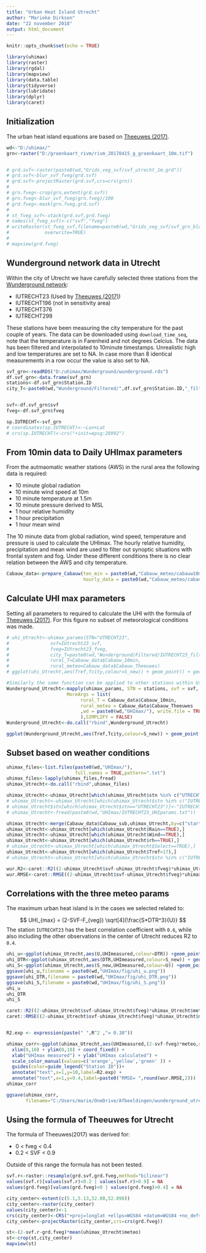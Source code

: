 ```yaml
---
title: "Urban Heat Island Utrecht"
author: "Marieke Dirksen"
date: "22 november 2018"
output: html_document
---
```


```r
knitr::opts_chunk$set(echo = TRUE)
```


```r
library(uhimax)
library(raster)
library(rgdal)
library(mapview)
library(data.table)
library(tidyverse)
library(lubridate)
library(dplyr)
library(caret)
```

## Initialization
The urban heat island equations are based on [Theeuwes (2017)](https://rmets.onlinelibrary.wiley.com/doi/full/10.1002/joc.4717).

```r
wd<-"D:/uhimax/"
grn<-raster("D:/groenkaart_rivm/rivm_20170415_g_groenkaart_10m.tif")


# grd.svf<-raster(paste0(wd,"Grids_veg_svf/svf_utrecht_1m.grd"))
# grd.svf<-blur_svf_fveg(grd.svf)
# grd.svf<-projectRaster(grd.svf,crs=crs(grn))
# 
# grn.fveg<-crop(grn,extent(grd.svf))
# grn.fveg<-blur_svf_fveg(grn.fveg)/100
# grd.fveg<-mask(grn.fveg,grd.svf)
# 
# st_fveg_svf<-stack(grd.svf,grd.fveg)
# names(st_fveg_svf)<-c("svf","fveg")
# writeRaster(st_fveg_svf,filename=paste0(wd,"Grids_veg_svf/svf_grn_blur500m.grd"),
#             overwrite=TRUE)
# 
# mapview(grd.fveg)
```
## Wunderground network data in Utrecht
Within the city of Utrecht we have carefully selected three stations from the [Wunderground network](www.wunderground.com):

* IUTRECHT23 (Used by [Theeuwes (2017)](https://rmets.onlinelibrary.wiley.com/doi/full/10.1002/joc.4717))
* IUTRECHT196 (not in sensitivity area)
* IUTRECHT376
* IUTRECHT299

These stations have been measuring the city temperature for the past couple of years. The data can be downloaded using `download_time_seq`, note that the temperature is in Farenheid and not degrees Celcius. The data has been filtered and interpolated to 10minute timestamps. Unrealistic high and low temperatures are set to NA. In case more than 8 identical measurements in a row occur the value is also set to NA.

```r

svf_grn<-readRDS("D:/uhimax/Wunderground/wunderground.rds")
df.svf_grn<-data.frame(svf_grn)
stations<-df.svf_grn$Station.ID
city_T<-paste0(wd,"Wunderground/Filtered/",df.svf_grn$Station.ID,"_filtered.rds")


svf<-df.svf_grn$svf
fveg<-df.svf_grn$fveg

sp.IUTRECHT<-svf_grn
# coordinates(sp.IUTRECHT)<-~Lon+Lat
# crs(sp.IUTRECHT)<-crs("+init=epsg:28992")
```

## From 10min data to Daily UHImax parameters

From the autmaomatic weather stations (AWS) in the rural area the following data is required:

* 10 minute global radiation
* 10 minute wind speed at 10m
* 10 minute temperature at 1.5m
* 10 minute pressure derived to MSL
* 1 hour relative humidity
* 1 hour precipitation 
* 1 hour mean wind

The 10 minute data from global radiation, wind speed, temperature and pressure is used to calculate the UHImax. The hourly relative humidity, precipitation and mean wind are used to filter out synoptic situations with frontal system and fog. Under these different conditions there is no clear relation between the AWS and city temperature.


```r
Cabauw_data<-prepare_Cabauw(ten_min = paste0(wd,"Cabauw_meteo/cabauw10min.csv"),
                            hourly_data = paste0(wd,"Cabauw_meteo/cabauw_hourly.csv"))
```





## Calculate UHI max parameters 

Setting all parameters to required to calculate the UHI with the formula of [Theeuwes (2017)](https://rmets.onlinelibrary.wiley.com/doi/full/10.1002/joc.4717). For this figure no subset of meteorological conditions was made. 

```r
# uhi_Utrecht<-uhimax_params(STN="UTRECHT23",
#               svf=IUtrecht23_svf,
#               fveg=IUtrecht23_fveg,
#               city_T=paste0(wd,"Wunderground/Filtered/IUTRECHT23_filtered.rds"),
#               rural_T=Cabauw_data$Cabauw_10min,
#               rural_meteo=Cabauw_data$Cabauw_Theeuwes)
# ggplot(uhi_Utrecht,aes(Tref,Tcity,colour=S_new)) + geom_point() + geom_abline() + scale_color_gradientn(colours = heat.colors(20))

#Similarly the same function can be applied to other stations within Utrecht:
Wunderground_Utrecht<-mapply(uhimax_params, STN = stations, svf = svf, fveg = fveg, city_T = city_T,
                      MoreArgs = list(
                           rural_T = Cabauw_data$Cabauw_10min,
                           rural_meteo = Cabauw_data$Cabauw_Theeuwes
                           ,wd = paste0(wd,"UHImax/"), write.file = TRUE
                           ),SIMPLIFY = FALSE)
Wunderground_Utrecht<-do.call("rbind",Wunderground_Utrecht)

ggplot(Wunderground_Utrecht,aes(Tref,Tcity,colour=S_new)) + geom_point() + geom_abline() + scale_color_gradientn(colours = heat.colors(20))

```

## Subset based on weather conditions
```r
uhimax_files<-list.files(paste0(wd,"UHImax/"),
                         full.names = TRUE,pattern=".txt")
uhimax_files<-lapply(uhimax_files,fread)
uhimax_Utrecht<-do.call("rbind",uhimax_files)

uhimax_Utrecht<-uhimax_Utrecht[which(uhimax_Utrecht$stn %in% c("UTRECHT23","IUTRECHT376","IUTRECHT299")),]
# uhimax_Utrecht<-uhimax_Utrecht[which(uhimax_Utrecht$stn %in% c("IUTRECHT299")),]
# uhimax_Utrecht$stn[which(uhimax_Utrecht$stn=="UTRECHT23")]<-"IUTRECHT23"
# uhimax_Utrecht<-fread(paste0(wd,"UHImax/IUTRECHT23_UHIparams.txt"))

uhimax_Utrecht<-merge(Cabauw_data$Cabauw_sub,uhimax_Utrecht,by=c("start","stop"))
uhimax_Utrecht<-uhimax_Utrecht[which(uhimax_Utrecht$Rain==TRUE),]
uhimax_Utrecht<-uhimax_Utrecht[which(uhimax_Utrecht$Wind==TRUE),]
uhimax_Utrecht<-uhimax_Utrecht[which(uhimax_Utrecht$rh==TRUE),]
# uhimax_Utrecht<-uhimax_Utrecht[which(uhimax_Utrecht$Select==TRUE),]
uhimax_Utrecht<-uhimax_Utrecht[which(uhimax_Utrecht$Tref>17),]
# uhimax_Utrecht<-uhimax_Utrecht[which(uhimax_Utrecht$stn %in% c("IUTRECHT23","IUTRECHT376")),]

wur.R2<-caret::R2((2-uhimax_Utrecht$svf-uhimax_Utrecht$fveg)*uhimax_Utrecht$meteo,uhimax_Utrecht$UHImeasured)
wur.RMSE<-caret::RMSE((2-uhimax_Utrecht$svf-uhimax_Utrecht$fveg)*uhimax_Utrecht$meteo,uhimax_Utrecht$UHImeasured)

```

## Correlations with the three meteo params

The maximum urban heat island is in the cases we selected related to:

$$ UHI_{max} = (2-SVF-F_{veg}) \sqrt[4]{\frac{S*DTR^3}{U}} $$
The station `IUTRECHT23` has the best correlation coefficient with `0.6`, while also including the other observations in the center of Utrecht reduces R2 to `0.4`. 

```r
uhi_u<-ggplot(uhimax_Utrecht,aes(U,UHImeasured,colour=DTR)) +geom_point() + scale_color_gradientn(colours = terrain.colors(20))
uhi_DTR<-ggplot(uhimax_Utrecht,aes(DTR,UHImeasured,colour=S_new)) + geom_point()+scale_color_gradientn(colours = heat.colors(20))
uhi_S<-ggplot(uhimax_Utrecht,aes(S_new,UHImeasured,colour=U)) +geom_point() + geom_point()+scale_color_gradientn(colours = topo.colors(20))
ggsave(uhi_u,filename = paste0(wd,"UHImax/fig/uhi_u.png"))
ggsave(uhi_DTR,filename = paste0(wd,"UHImax/fig/uhi_DTR.png"))
ggsave(uhi_S,filename = paste0(wd,"UHImax/fig/uhi_S.png"))
uhi_u
uhi_DTR
uhi_S

caret::R2((2-uhimax_Utrecht$svf-uhimax_Utrecht$fveg)*uhimax_Utrecht$meteo,uhimax_Utrecht$UHImeasured)
caret::RMSE((2-uhimax_Utrecht$svf-uhimax_Utrecht$fveg)*uhimax_Utrecht$meteo,uhimax_Utrecht$UHImeasured)


R2.exp <- expression(paste(" ",R^2 ,"= 0.38"))

uhimax_corr<-ggplot(uhimax_Utrecht,aes(UHImeasured,(2-svf-fveg)*meteo,colour=factor(stn))) +   geom_point(size=3) + geom_abline() + 
  xlim(0,10) + ylim(0,10) + coord_fixed() +
  xlab("UHImax measured") + ylab("UHImax calculated") +
  scale_color_manual(values=c('orange','yellow','green' )) +
  guides(color=guide_legend("Station ID"))+
  annotate("text",x=1,y=10,label=R2.exp) +
  annotate("text",x=1,y=9.4,label=paste0("RMSE= ",round(wur.RMSE,2)))
uhimax_corr

ggsave(uhimax_corr,
       filename="C:/Users/marie/OneDrive/Afbeeldingen/wunderground_utrecht.png")
```
## Using the formula of Theeuwes for Utrecht

The formula of Theeuwes(2017) was derived for:

* 0 < fveg < 0.4
* 0.2 < SVF < 0.9

Outside of this range the formula has not been tested.
```r
svf.r<-raster::resample(grd.svf,grd.fveg,method="bilinear")
values(svf.r)[values(svf.r)<0.2 | values(svf.r)>0.9] = NA
values(grd.fveg)[values(grd.fveg)<0 | values(grd.fveg)>0.4] = NA

city_center<-extent(c(5.1,5.13,52.08,52.098))
city_center<-raster(city_center)
values(city_center)<-1
crs(city_center)<-CRS("+proj=longlat +ellps=WGS84 +datum=WGS84 +no_defs")
city_center<-projectRaster(city_center,crs=crs(grd.fveg))

st<-(2-svf.r-grd.fveg)*mean(uhimax_Utrecht$meteo)
st<-crop(st,city_center)
mapview(st)
```


<!-- ## Exploring non-linearity -->
<!-- ```{r visualization} -->
<!-- ggplot(uhimax_Utrecht,aes(UHImeasured,(2-svf-fveg)*meteo,colour=factor(stn))) +geom_point() +geom_abline() + xlim(0,10) +ylim(0,10) -->

<!-- ggplot(uhimax_Utrecht,aes(x=UHImeasured/(DTR*U),y=S/(rho*Cp*24))) +geom_point() +ylim(0,0.018) +xlim(0,0.80) -->

<!-- # y<-uhimax_Utrecht$S/(uhimax_Utrecht$rho*Cp*24) -->
<!-- # x<-uhimax_Utrecht$UHImeasured/(uhimax_Utrecht$DTR*uhimax_Utrecht$U) -->
<!-- # df<-data.frame(y,x) -->
<!-- # fit=nls(y ~ b*x^a,data=df,start=list(b=0.27,a=1.7)) -->

<!-- #p.meteo<-ggplot(uhimax_Utrecht,aes(UHImeasured,meteo,colour=factor(stn))) +geom_point() +geom_abline() -->
<!-- #p.meteo -->
<!-- #ggsave(p.meteo,filename = paste0(wd,"inst/UHImax/fig/uhimax_measured.png")) -->
<!-- ``` -->

<!-- ## Correlations with the vegetation and sky view factor -->
<!-- ```{r} -->
<!-- #####################Fitting it ourselfs -->
<!-- library(lme4) -->
<!-- fits<-lmList(formula=UHImeasured~0+meteo | stn,data=uhimax_Utrecht) #Residual standard error: 0.04697533 -->
<!-- coef_fits<-coef(fits) -->
<!-- names(coef_fits)<-"alpha" -->
<!-- coef_fits$stn<-rownames(coef_fits) -->
<!-- full_m<-merge(coef_fits,uhimax_Utrecht,by="stn") -->

<!-- # intercept_station<-coef_fits[1]+full_m$svf[1]+full_m$fveg[1] -->

<!-- # fit=lm(alpha ~ svf+fveg,data=full_m) -->
<!-- # a1=coef(fit)[1] -->
<!-- # a2=coef(fit)[2] -->
<!-- # a3=coef(fit)[3] -->

<!-- ggplot(data=full_m,aes(fveg,alpha))+geom_point()+ -->
<!--   xlab("fveg")+ -->
<!--   ylab("alpha")+ -->
<!--   geom_abline() -->

<!-- ggplot(data=full_m,aes(svf,alpha))+geom_point()+ -->
<!--   xlab("svf")+ -->
<!--   ylab("alpha")+ -->
<!--   geom_abline() -->

<!-- ggplot(data=full_m,aes(2-svf-fveg,alpha,colour=factor(stn)))+geom_point()+ -->
<!--   xlab("2-SVF-fveg")+ -->
<!--   ylab("alpha")+ -->
<!--   geom_abline() -->

<!-- ``` -->





